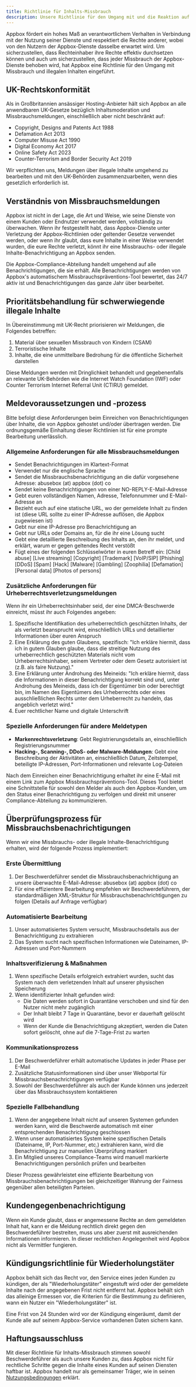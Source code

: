 ```yaml
---
title: Richtlinie für Inhalts-Missbrauch
description: Unsere Richtlinie für den Umgang mit und die Reaktion auf Meldungen von Inhalts-Missbrauch
---
```


Appbox fördert ein hohes Maß an verantwortlichem Verhalten in Verbindung mit der Nutzung seiner Dienste und respektiert die Rechte anderer, wobei von den Nutzern der Appbox-Dienste dasselbe erwartet wird. Um sicherzustellen, dass Rechteinhaber ihre Rechte effektiv durchsetzen können und auch um sicherzustellen, dass jeder Missbrauch der Appbox-Dienste behoben wird, hat Appbox eine Richtlinie für den Umgang mit Missbrauch und illegalen Inhalten eingeführt.

## UK-Rechtskonformität

Als in Großbritannien ansässiger Hosting-Anbieter hält sich Appbox an alle anwendbaren UK-Gesetze bezüglich Inhaltsmoderation und Missbrauchsmeldungen, einschließlich aber nicht beschränkt auf:

- Copyright, Designs and Patents Act 1988
- Defamation Act 2013
- Computer Misuse Act 1990
- Digital Economy Act 2017
- Online Safety Act 2023
- Counter-Terrorism and Border Security Act 2019

Wir verpflichten uns, Meldungen über illegale Inhalte umgehend zu bearbeiten und mit den UK-Behörden zusammenzuarbeiten, wenn dies gesetzlich erforderlich ist.

## Verständnis von Missbrauchsmeldungen

Appbox ist nicht in der Lage, die Art und Weise, wie seine Dienste von einem Kunden oder Endnutzer verwendet werden, vollständig zu überwachen. Wenn ihr festgestellt habt, dass Appbox-Dienste unter Verletzung der Appbox-Richtlinien oder geltender Gesetze verwendet werden, oder wenn ihr glaubt, dass eure Inhalte in einer Weise verwendet wurden, die eure Rechte verletzt, könnt ihr eine Missbrauchs- oder illegale Inhalte-Benachrichtigung an Appbox senden.

Die Appbox-Compliance-Abteilung handelt umgehend auf alle Benachrichtigungen, die sie erhält. Alle Benachrichtigungen werden von Appbox's automatischem Missbrauchspräventions-Tool bewertet, das 24/7 aktiv ist und Benachrichtigungen das ganze Jahr über bearbeitet.

## Prioritätsbehandlung für schwerwiegende illegale Inhalte

In Übereinstimmung mit UK-Recht priorisieren wir Meldungen, die Folgendes betreffen:

1. Material über sexuellen Missbrauch von Kindern (CSAM)
2. Terroristische Inhalte
3. Inhalte, die eine unmittelbare Bedrohung für die öffentliche Sicherheit darstellen

Diese Meldungen werden mit Dringlichkeit behandelt und gegebenenfalls an relevante UK-Behörden wie die Internet Watch Foundation (IWF) oder Counter Terrorism Internet Referral Unit (CTIRU) gemeldet.

## Meldevoraussetzungen und -prozess

Bitte befolgt diese Anforderungen beim Einreichen von Benachrichtigungen über Inhalte, die von Appbox gehostet und/oder übertragen werden. Die ordnungsgemäße Einhaltung dieser Richtlinien ist für eine prompte Bearbeitung unerlässlich.

### Allgemeine Anforderungen für alle Missbrauchsmeldungen

* Sendet Benachrichtigungen im Klartext-Format
* Verwendet nur die englische Sprache
* Sendet die Missbrauchsbenachrichtigung an die dafür vorgesehene Adresse: abusebox (at) appbox (dot) co
* Sendet keine Benachrichtigungen von einer NO-REPLY-E-Mail-Adresse
* Gebt euren vollständigen Namen, Adresse, Telefonnummer und E-Mail-Adresse an
* Bezieht euch auf eine statische URL, wo der gemeldete Inhalt zu finden ist (diese URL sollte zu einer IP-Adresse auflösen, die Appbox zugewiesen ist)
* Gebt nur eine IP-Adresse pro Benachrichtigung an
* Gebt nur URLs oder Domains an, für die ihr eine Lösung sucht
* Gebt eine detaillierte Beschreibung des Inhalts an, den ihr meldet, und erklärt, warum er gegen geltendes Recht verstößt
* Fügt eines der folgenden Schlüsselwörter in euren Betreff ein: [Child abuse] [Live streaming] [Copyright] [Trademark] [VoIP/SIP] [Phishing] [DDoS] [Spam] [Hack] [Malware] [Gambling] [Zoophilia] [Defamation] [Personal data] [Photos of persons]

### Zusätzliche Anforderungen für Urheberrechtsverletzungsmeldungen

Wenn ihr ein Urheberrechtsinhaber seid, der eine DMCA-Beschwerde einreicht, müsst ihr auch Folgendes angeben:

1. Spezifische Identifikation des urheberrechtlich geschützten Inhalts, der als verletzt beansprucht wird, einschließlich URLs und detaillierter Informationen über euren Anspruch
2. Eine Erklärung des guten Glaubens, spezifisch: "Ich erkläre hiermit, dass ich in gutem Glauben glaube, dass die streitige Nutzung des urheberrechtlich geschützten Materials nicht vom Urheberrechtsinhaber, seinem Vertreter oder dem Gesetz autorisiert ist (z.B. als faire Nutzung)."
3. Eine Erklärung unter Androhung des Meineids: "Ich erkläre hiermit, dass die Informationen in dieser Benachrichtigung korrekt sind und, unter Androhung des Meineids, dass ich der Eigentümer bin oder berechtigt bin, im Namen des Eigentümers des Urheberrechts oder eines ausschließlichen Rechts unter dem Urheberrecht zu handeln, das angeblich verletzt wird."
4. Euer rechtlicher Name und digitale Unterschrift

### Spezielle Anforderungen für andere Meldetypen

* **Markenrechtsverletzung**: Gebt Registrierungsdetails an, einschließlich Registrierungsnummer
* **Hacking-, Scanning-, DDoS- oder Malware-Meldungen**: Gebt eine Beschreibung der Aktivitäten an, einschließlich Datum, Zeitstempel, beteiligte IP-Adressen, Port-Informationen und relevante Log-Dateien

Nach dem Einreichen einer Benachrichtigung erhaltet ihr eine E-Mail mit einem Link zum Appbox Missbrauchspräventions-Tool. Dieses Tool bietet eine Schnittstelle für sowohl den Melder als auch den Appbox-Kunden, um den Status einer Benachrichtigung zu verfolgen und direkt mit unserer Compliance-Abteilung zu kommunizieren.

## Überprüfungsprozess für Missbrauchsbenachrichtigungen

Wenn wir eine Missbrauchs- oder illegale Inhalte-Benachrichtigung erhalten, wird der folgende Prozess implementiert:

### Erste Übermittlung
1. Der Beschwerdeführer sendet die Missbrauchsbenachrichtigung an unsere überwachte E-Mail-Adresse: abusebox (at) appbox (dot) co
2. Für eine effizientere Bearbeitung empfehlen wir Beschwerdeführern, der standardmäßigen XML-Struktur für Missbrauchsbenachrichtigungen zu folgen (Details auf Anfrage verfügbar)

### Automatisierte Bearbeitung
1. Unser automatisiertes System versucht, Missbrauchsdetails aus der Benachrichtigung zu extrahieren
2. Das System sucht nach spezifischen Informationen wie Dateinamen, IP-Adressen und Port-Nummern

### Inhaltsverifizierung & Maßnahmen
1. Wenn spezifische Details erfolgreich extrahiert wurden, sucht das System nach dem verletzenden Inhalt auf unserer physischen Speicherung
2. Wenn identifizierter Inhalt gefunden wird:
   - Die Daten werden sofort in Quarantäne verschoben und sind für den Nutzer nicht mehr zugänglich
   - Der Inhalt bleibt 7 Tage in Quarantäne, bevor er dauerhaft gelöscht wird
   - Wenn der Kunde die Benachrichtigung akzeptiert, werden die Daten sofort gelöscht, ohne auf die 7-Tage-Frist zu warten

### Kommunikationsprozess
1. Der Beschwerdeführer erhält automatische Updates in jeder Phase per E-Mail
2. Zusätzliche Statusinformationen sind über unser Webportal für Missbrauchsbenachrichtigungen verfügbar
3. Sowohl der Beschwerdeführer als auch der Kunde können uns jederzeit über das Missbrauchssystem kontaktieren

### Spezielle Fallbehandlung
1. Wenn der angegebene Inhalt nicht auf unseren Systemen gefunden werden kann, wird die Beschwerde automatisch mit einer entsprechenden Benachrichtigung geschlossen
2. Wenn unser automatisiertes System keine spezifischen Details (Dateiname, IP, Port-Nummer, etc.) extrahieren kann, wird die Benachrichtigung zur manuellen Überprüfung markiert
3. Ein Mitglied unseres Compliance-Teams wird manuell markierte Benachrichtigungen persönlich prüfen und bearbeiten

Dieser Prozess gewährleistet eine effiziente Bearbeitung von Missbrauchsbenachrichtigungen bei gleichzeitiger Wahrung der Fairness gegenüber allen beteiligten Parteien.

## Kundengegenbenachrichtigung

Wenn ein Kunde glaubt, dass er angemessene Rechte an dem gemeldeten Inhalt hat, kann er die Meldung rechtlich direkt gegen den Beschwerdeführer bestreiten, muss uns aber zuerst mit ausreichenden Informationen informieren. In dieser rechtlichen Angelegenheit wird Appbox nicht als Vermittler fungieren.

## Kündigungsrichtlinie für Wiederholungstäter

Appbox behält sich das Recht vor, den Service eines jeden Kunden zu kündigen, der als "Wiederholungstäter" eingestuft wird oder der gemeldete Inhalte nach der angegebenen Frist nicht entfernt hat. Appbox behält sich das alleinige Ermessen vor, die Kriterien für die Bestimmung zu definieren, wann ein Nutzer ein "Wiederholungstäter" ist.

Eine Frist von 24 Stunden wird vor der Kündigung eingeräumt, damit der Kunde alle auf seinem Appbox-Service vorhandenen Daten sichern kann.

## Haftungsausschluss

Mit dieser Richtlinie für Inhalts-Missbrauch stimmen sowohl Beschwerdeführer als auch unsere Kunden zu, dass Appbox nicht für rechtliche Schritte gegen die Inhalte eines Kunden auf seinen Diensten haftbar ist. Appbox handelt nur als gemeinsamer Träger, wie in seinen [Nutzungsbedingungen](/policies/terms-of-service) erklärt. 